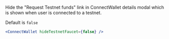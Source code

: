 
Hide the "Request Testnet funds" link in ConnectWallet details modal which is shown when user is connected to a testnet.

Default is `false`

```jsx
<ConnectWallet hideTestnetFaucet={false} />
```

<DocImage src={OpenFaucetImage} className="border rounded-lg" />
